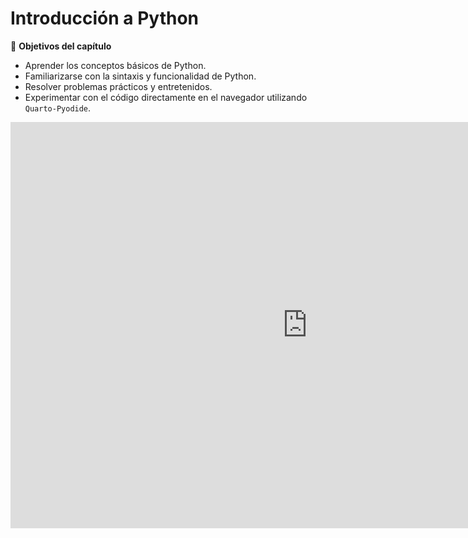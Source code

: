 # Introducción a Python

🎯 **Objetivos del capítulo**

- Aprender los conceptos básicos de Python.
- Familiarizarse con la sintaxis y funcionalidad de Python.
- Resolver problemas prácticos y entretenidos.
- Experimentar con el código directamente en el navegador utilizando `Quarto-Pyodide`.

::: {style="text-align: center;"}
<iframe
    src="https://llama2.streamlit.app/?embed=true"
    frameborder="0"
    width="950"
    height="650"
  ></iframe>
:::